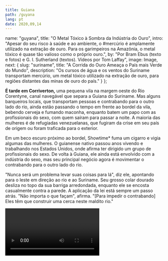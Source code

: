 ---
title: Guiana
path: /guyana
lang: pt
date: 2020,09,14
---


  name: "guyana",
  title: "O Metal Tóxico à Sombra da Indústria do Ouro",
  intro: "Apesar do seu risco à saúde e ao ambiente, o #mercúrio é amplamente utilizado na extração de ouro. Para os garimpeiros na Amazônia, o metal tóxico é quase tão valioso como o próprio ouro.",
  by: "Por Bram Ebus (texto e fotos) e G. I. Sutherland (textos). Vídeos por Tom Laffay",
  image: Image,
  next: {
    slug: "suriname",
    title: "A Corrida do Ouro Ameaça o País mais Verde do Mundo",
    description: "Os cursos de água e os ventos do Suriname transportam mercúrio, um metal tóxico utilizado na extração de ouro, para regiões distantes das minas de ouro do país."
  }
};

**É tarde em Corriverton,** uma pequena vila na margem oeste do Rio Corentyne, canal navegável que separa a Guiana do Suriname. Mas alguns barqueiros locais, que transportam pessoas e contrabando para o outro lado do rio, ainda estão passando o tempo em frente ao bordel da vila, bebendo cerveja e fumando maconha, enquanto batem um papo com as profissionais do sexo, com quem saíram para passar a noite. A maioria das mulheres é de refugiadas venezuelanas, que fugiram da crise em seu país de origem ou foram traficada para o exterior.

Em um beco escuro próximo ao bordel, Showtime* fuma um cigarro e vigia algumas das mulheres. O guianense nativo passou anos vivendo e trabalhando nos Estados Unidos, onde afirma ter dirigido um grupo de profissionais do sexo. De volta à Guiana, ele ainda está envolvido com a indústria do sexo, mas seu principal negócio agora é movimentar o contrabando para o outro lado do rio.

"Nunca será um problema levar suas coisas para lá", diz ele, apontando para o leste em direção ao rio e ao Suriname. Seu grosso colar dourado desliza no topo da sua barriga arredondada, enquanto ele se encosta casualmente contra a parede. A aplicação da lei está sempre um passo atrás. "Não importa o que façam", afirma. "[Para impedir o contrabando] Eles têm que construir uma cerca neste maldito rio."

<Video url="https://youtube.com/embed/fqPOWU235qI" />

Duas mercadorias que são frequentemente adquiridas ilegalmente são o ouro e o mercúrio e, na região do Escudo das Guianas, um não anda sem o outro. O ouro é o principal produto de exportação da Guiana, graças em grande parte ao mercúrio, o metal tóxico usado no processo de mineração. Em 2015, a Guiana produziu 19,1 toneladas de ouro, de acordo com registros oficiais, o que exigiu um valor estimado de [29 toneladas de mercúrio](https://www.iucn.nl/-files/groene_economie/regional_mercury_report_guyana.pdf). Ambos os números são provavelmente muito maiores agora, pois a produção de ouro aumentou desde 2015 e uma quantidade significativa de ouro da Guiana é traficada para o exterior.

Todo esse mercúrio tem sérios impactos sobre a saúde humana e o meio ambiente, mas os esforços tomados até agora para reduzir seu uso na indústria do ouro apenas empurraram as cadeias de fornecimento para a clandestinidade, deixando muitos mineradores expostos tanto às terríveis consequências à saúde, por causa da substância tóxica, quanto aos riscos legais de participar do mercado negro.

---

<Sidenote side="left">
	<MapGeorgetown />
</Sidenote>

A Guiana e o Suriname têm muitas coisas em comum, os mesmos ecossistemas da Amazônia, o acesso ao Oceano Atlântico Norte e o passado colonial. Ambos os países foram por séculos ocupações britânicas e holandesas, tornando-se independentes apenas no século 20.

<iframe src="https://datawrapper.dwcdn.net/dColo/1/"></iframe>

A Guiana é uma nação especialmente afetada pela pobreza. Infestada pela corrupção e pelo subdesenvolvimento, dano colateral da sua longa história colonial. A renda bruta per capita é de apenas US$ 4.760 por ano. Quase um terço da população total de 780.000 habitantes do país vive na capital, na cidade de Georgetown, onde milhares de famílias vivem em edifícios que necessitam urgentemente de reparos. Casas de madeira dilapidadas e ferro-velho urbano não são uma visão incomum.

<Video url="https://youtube.com/embed/GtkqArJG52Y" />

Ainda assim, os economistas estão optimistas quanto ao futuro do país. A Guiana está prestes a se tornar um dos países mais ricos da América Latina. Grandes depósitos de petróleo offshore  foram encontrados em 2015 e vão gerar cerca de 1,2 milhão de barris por dia muito em breve

Enquanto o petróleo é o assunto na cidade de Georgetown, os 20.000 garimpeiros do país não se sentem representados por seus políticos.

Em 2013, a Guiana assinou a Convenção de Minamata, um tratado global projetado para reduzir as emissões de mercúrio para proteger a saúde humana e o meio ambiente. Com o nome da cidade do Japão, onde os moradores foram envenenados por mercúrio liberado por uma fábrica local, a convenção pede a proibição do seu uso na mineração. A Guiana ratificou a convenção em 2014 e se comprometeu a reduzir o uso de mercúrio em até 75% dos níveis padrões até 2027.

> "Temos de conseguir essa prata para pegar ouro", diz um garimpeiro experiente no interior da Guiana.

Newell Dennison, comissário da Guyana Geology and Mines Commission (GGMC), diz que os primeiros passos foram dados: "Já estamos no campo, saindo para as áreas aglomeradas", onde a GGMC discute técnicas alternativas de mineração com os próprios garimpeiros. Aproximadamente 980 mineiros já receberam demonstrações, mas sua decisão de continuar ou não com o mercúrio depende agora da sua eficácia. “Muito do que está acontecendo é determinado pelo que os amigos fazem e o que outros mineiros fazem”, acrescenta Dennison. “Reconhecemos que não se trata apenas da GGMC sair e fazer coisas... trata-se também de uma mudança cultural”.

No interior da selva da Guiana, a iminente proibição do mercúrio é recebida com descontentamento pelas comunidades de mineiros artesanais e de pequena escala, que temem por seus meios de subsistência, pois sua produção de ouro depende da disponibilidade de mercúrio - também conhecido como prata-viva ou, para muitos garimpeiros, apenas como "prata".

<Gallery>

![A iminente proibição do mercúrio é recebida com descontentamento pelas comunidades de mineiros artesanais](../../images/guyana/slider1-1.jpg)

![Alt](../../images/guyana/slider1-2.jpg)

![Alt](../../images/guyana/slider1-3.jpg)

![Alt](../../images/guyana/slider1-4.jpg)

![Alt](../../images/guyana/slider1-6.jpg)

![Alt](../../images/guyana/slider1-7.jpg)

![Alt](../../images/guyana/slider1-8.jpg)

![Alt](../../images/guyana/slider1-9.jpg)

![Alt](../../images/guyana/slider1-10.jpg)

</Gallery>

Na corrida para a eleição presidencial em março deste ano, ganha pelo candidato da oposição Irfaan Ali após uma longa e desastrosa contagem de votos, a Guyana  Gold and Diamond Miners Association (GGDMA) e o National Mining Syndicate (NMS)  publicaram uma [lista com demandas](https://ggdma.com/pressnews/a-manifesto-for-mining/) para políticos que buscam o apoio político das organizações. A primeira diz que, antes de acabar gradualmente com o uso do mercúrio, o governo deve fornecer aos garimpeiros tecnologias alternativas acessíveis, juntamente com a assistência financeira e técnica necessárias para utilizá-las.

Sem uma assistência maior, pouco mudará quando a proibição entrar em vigor, de acordo com os garimpeiros. O mercúrio ainda estará disponível no mercado negro - por um preço ainda maior.

"Se for clandestino, o mercúrio fica mais caro, muito mais caro, porque é ilegal", diz Kennard Williams*, um operador de minas. Os comerciantes de mercúrio encarregados em fornecê-lo ficarão ricos, diz ele, enquanto os garimpeiros fazem "todo o trabalho duro".

Gabriel Lall, ex-presidente do Guyana Gold Board, agência estatal que administra o mercado de ouro, concorda que a proibição do mercúrio provavelmente "facilitará a proliferação de empresas criminosas".

> "Nossas fronteiras são extensas e porosas, nossos oficiais - com o devido respeito aos poucos que são limpos - são conhecidos por fazer vista grossa por um preço", diz ele.

Existe uma corrupção extensa na Guiana, alerta Lall, e há agentes da polícia que frequentemente fecham os olhos para o comércio ilícito em troca de propinas. "Nossas fronteiras são extensas e porosas, nossos oficiais - com o devido respeito aos poucos que são limpos - são conhecidos por fazer vista grossa por um preço", diz ele. "Se, em qualquer elo da cadeia de supervisão, você tiver fraquezas, então é melhor talvez não ter uma cadeia". A polícia não respondeu a um pedido de comentários.

---

A Guiana é o único país da região do Escudo das Guianas que ainda importa mercúrio de forma legal. Entre 2008 e 2013, as importações anuais ficaram em torno de aproximadamente 70.000 quilogramas. Mas depois que a Guiana assinou a Convenção de Minamata, sinalizando seu apoio a uma redução (e futura proibição) do uso do mercúrio, as importações desmoronaram, com uma média um pouco acima de 20.000 kg nos anos seguintes. A maior parte do mercúrio proveniente principalmente da Rússia, do Reino Unido, da Índia, dos Estados Unidos e da Turquia entrou na Guiana pelo porto de Georgetown.

<iframe title="Importação de Mercúrio pela Guiana (2008-2018)&amp;nbsp;" aria-label="Column Chart" src="//datawrapper.dwcdn.net/Zx0Mn/1/" scrolling="no" frameborder="0" style="border: none;" width="600" height="400"></iframe>

Há enormes lucros obtidos pelo comércio do mercúrio. Na Guiana, o valor no varejo do mercúrio pode chegar a 10 vezes o valor de importação. Em média, o mercúrio é importado por US$ 17,40/kg. Os atacadistas o vendem a US$ 126, mas nas regiões de mineração, o azougue chega ao balcão entre US$ 159 e US$ 234.

Embora a proibição ainda não esteja em vigor, falar sobre mercúrio já é um tabu para os importadores licenciados. Nenhum deles concordou em gravar entrevista, mas um ex-importador, que armazenou mercúrio suficiente para continuar vendendo no mercado nacional, sugere que estão sendo pagas propinas para obter as licenças, que são gerenciadas pelo Pesticide and Toxic Chemicals Control Board da Guiana. "Veja, você começa a entrar em uma política mais profunda", diz ele sorrindo, enquanto aperta as mãos na frente do balcão da sua loja em Georgetown. (A instituição não comentou as alegações de propina, mas diz que “não possui informações para fundamentar o suposto tráfico de mercúrio na Guiana.”)

Ele responde a cada pergunta com cuidado, ponderando silenciosamente cada resposta, antes de falar. Mas, quando perguntado se todas as importações ainda são legais, ele reage rapidamente: "Jesus Cristo, você sabe que nem sequer tocou na ponta do iceberg", ri o empresário de Georgetown. “As pessoas estão contrabandeando isso nesse momento para este país".

O comerciante de Georgetown, três especialistas e fontes adicionais do setor afirmam que - além das importações legais - os comerciantes chineses estão direcionando mercúrio ilícito para o porto de Georgetown.

<Video url="https://youtube.com/embed/lJuft01OY1E" />

Os importadores chineses têm muita influência no governo da Guiana, de acordo com uma fonte guianense que trabalha para o Estado. "Esses caras têm acesso", diz ele. "Esses caras se sentem confortáveis torcendo o braço para pedir favores pelos quais pagam muito, muito bem."

> A facilidade com que o mercúrio avança em todas as direções da Guiana, tornou o país uma porta de entrada para canalizar aos países vizinhos

Uma vez dentro da Guiana, não há restrições ao comércio ou ao movimento do mercúrio por todo o país. A facilidade com que o mercúrio avança em todas as direções da Guiana, tornou o país uma porta de entrada para canalizar aos países vizinhos, de acordo com o ex-ministro do meio ambiente da Guiana, Raphael Trotman. “Tenho certeza do tráfico transfronteiriço”, escreveu via WhatsApp. “A maior parte das informações que recebi fala do Suriname, mas não posso descartar as outras.”

---

No centro de Georgetown, pequenas kombis pegam passageiros e os levam para todos os cantos do país. Os veículos, pintados com cores e desenhos chamativos, ziguezagueam agressivamente pelo tráfego da cidade, buzinando à menor provocação. Muitas das vans são destinadas aos postos remotos na selva.

Um motorista, com destino a Lethem, uma cidade na fronteira com o Brasil, se oferece para transportar mercúrio para lá - por um valor. “Todos precisam ser pagos”, diz ele, em frente ao escritório da sua empresa. "Porque, lembre-se, é uma chance que você agarra. Se vamos contrabandear, vai sair caro.” Os motoristas cobram até US$ 500 adicionais para levar um frasco de mercúrio, que contém 34,5 kg de azougue, para o outro lado do rio em Lethem. Eles usam travessias informais, para evitar a Polícia Federal brasileira. Uma vez em segurança no Brasil, os motoristas de táxi carregam o mercúrio para o mercado local na cidade de Boa Vista. Às vezes, os carros particulares levam algumas horas a mais ao norte, para a Venezuela.

> "Porque, lembre-se, é uma chance que você agarra. Se vamos contrabandear, vai sair caro.”

As vans também abastecem cidades mineradoras do interior da Guiana. Um fluxo constante de vans, empilhadas com pequenos equipamentos de mineração e suprimentos de alimento e lotadas de passageiros disputando o lugar na janela, fazem a viagem de oito horas até Mahdia.

O enclave de mineração só foi declarado município em 2018. A maioria dos edifícios no pequeno centro da vila é feita de madeira. Existem algumas boates e uma loja de ouro em quase todas as ruas. A exuberante floresta ao redor da vila é marcada por riachos secos e enormes buracos ocres, como se um meteorito tivesse se fragmentado logo acima da cidade e deixado crateras por toda a área circundante.

<Video url="https://youtube.com/embed/ExEVqQRdPqk" />

Em um desses buracos da selva, um jovem segura firme uma mangueira de água, enquanto irrompe do bico a água sob alta pressão. Ele é chamado de "jetman" (“homem jato”). Ele lava a lama que contém ouro em poças lamacentas, onde um “pitman” ("homem da poça”) trabalha coberto de água até o peito, removendo pedras e outros pedaços grandes de lixo. A partir daí, o "marrackman" usa uma bomba de sucção para canalizar a lama das poças para dentro da caixa de comporta, mais uma engenhoca que separa pelo peso as peças grosseiras de ouro de outras partículas em suspensão.

Embaixo de uma estrutura feita com gravetos de madeira e uma folha de plástico, senta-se o supervisor da operação, Kennard Williams*. Seu trabalho é capturar os minúsculos salpicos de ouro restantes na pasta lamacenta. "O ouro é como pó. É tão fino que, sem a prata, você não consegue apanhá-lo", diz ele, espalhando o líquido prateado sobre uma fina placa de amálgama.


<Gallery>

![Alt](../../images/guyana/slider-2-1.jpg) *A maioria dos garimpeiros de Mahdia e dos arredores não está nessa atividade pelas riquezas; eles são mineros de subsistência.*

![Alt](../../images/guyana/slider-2-2.jpg)

![Alt](../../images/guyana/slider-2-3.jpg)

![Alt](../../images/guyana/slider-2-4.jpg)

![Alt](../../images/guyana/slider-2-5.jpg)

</Gallery>


Um gerador entra em ação e um fluxo lamacento de água corre sobre a placa. Água e lodo passam por ele, enquanto o amálgama fica preso em cima. Ocasionalmente, Williams derrama mais mercúrio sobre o prato, às vezes passando mais de 0,9 quilogramas por dia. Todo o processo leva em média alguns dias e várias placas de amálgama são usadas.

<Video url="https://youtube.com/embed/dOcQdbrynXo" />

A maioria dos garimpeiros de Mahdia e dos arredores não está nessa atividade pelas riquezas; eles são mineros de subsistência. Mesmo após longos dias de trabalho árduo, os garimpeiros mal conseguem sustentar suas famílias. Dexton Grant, um minerador experiente, que recentemente começou a trabalhar para Williams, carrega pesadas pranchas de madeira nos ombros, enquanto caminha entre as lagunas contaminadas na mina. Existem poucas oportunidades de emprego em Mahdia, além do setor de mineração, de acordo com Grant. Ele é grato pela oportunidade de colocar comida na mesa da sua família.

A falta de oportunidades educacionais e de investimentos estatais na região condenou gerações de aldeães a uma vida nos poços lamacentos. Grant espera que seus filhos tenham a oportunidade de dedicar suas vidas a alguma outra coisa: "Estou nas minas para conseguir esse ouro", diz ele, e "para deixá-los ir para a escola".

<Video url="https://youtube.com/embed/4SJe-illSZw" />

Mineradores de pequena escala são geralmente pagos com base em sua produção; quanto menos ouro conseguem extrair, menor o valor pago. Se o mercúrio não puder mais ser usado, Grant diz que será sua saída do setor. "Não serve para nenhum propósito sem o mercúrio, porque ele captura muito mais ouro", diz ele. Ele está mais preocupado com o seu bem-estar econômico do que com a sua saúde.

Não há um nível seguro de exposição ao mercúrio, de acordo com especialistas, mas Grant afirma que o mercúrio não afetou seu corpo. É uma crença compartilhada por muitos mineiros na Guiana.

<Video url="https://youtube.com/embed/noKstuzu1FQ" />

Harry Casey*, um morador de Mahdia que dirige um projeto de mineração nas proximidades, não entende por que as pessoas o alertam sobre o uso de mercúrio. "Isso ainda me deixa perplexo, por que o mercúrio é tão perigoso?", ele pergunta em voz alta, dirigindo seu Toyota Hilux pela selva entre os garimpos. Ele sorri ao se lembrar que brincava com mercúrio quando criança, nas visitas do seu pai à mina. Seu pai usou "baldes de mercúrio" como garimpeiro e ainda está vivo hoje. "Meu pai tem 84 anos", diz ele. "Ele fez 17 filhos com a minha mãe."

Equívocos sobre os riscos à saúde da mineração com mercúrio são um problema sério na Guiana. Mas os próprios garimpeiros não são o grupo mais afetado pela contaminação por mercúrio. Na forma líquida, como os mineradores o utilizam, o mercúrio representa menos risco para a saúde humana do que na forma gasosa. Os trabalhadores das lojas de ouro, que queimam o mercúrio do amálgama, estão mais expostos aos vapores tóxicos.

---

No meio de um dos povoados nos campos de ouro guianenses do interior, Leroy Persaud* ri nervosamente por trás da sua grande mesa em sua loja de ouro, uma estrutura de madeira de um andar, protegida por barras de metal sólidas. Em 2013, depois de quase dois anos comprando ouro das minase dos garimpeiros, queimando o mercúrio das esponjas de amálgama e derretendo ouro em pequenos lingotes, sua saúde começou a se deteriorar.

![O ouro amalgamado](../../images/fotos/DSC07015.jpg) *O ouro amalgamado*

"As coisas para mim começaram a sair do controle", explica Persaud. Mais tarde, naquele ano, começou a acordar com dores de cabeça, a ter diarreia e vômito e foi perdendo a visão. Ele também ficou temperamental. "Acabei batendo na minha namorada", diz ele. "Eu nunca costumava fazer isso." Em 2013, Persaud foi à clínica local em seu povoado, onde testou negativo para malária e dengue. Seus sintomas continuaram a piorar e, após um incidente particularmente traumático, no qual Persaud começou a tremer incontrolavelmente e quase perdeu completamente a visão, seus médicos locais o enviaram para a capital. "Pensei que fosse morrer", recorda.

Nos Laboratórios Eureka, em Georgetown, a única instalação então equipada para testar o envenenamento por mercúrio, seus exames de sangue mostraram que seus níveis de mercúrio eram de 160 nanogramas por mililitro (ng/mL), ao menos 10 vezes acima dos níveis normais. Os médicos o aconselharam a deixar seu trabalho e a região de mineração, mas não existia tratamento disponível na Guiana.

> "O médico no Brasil [me disse]: 'Deixe o trabalho, se quiser viver'", diz Persaud. “Mas esse é o único trabalho que sei fazer para sobreviver e [sustentar] minha família.

Os médicos o aconselharam a deixar seu trabalho e a região de mineração, mas não existia tratamento disponível na Guiana.

Uma ex-namorada exortou-o a ir a um hospital em Manaus, Brasil, mas, segundo Persaud, o tratamento era caro e ele não tinha dinheiro.. Para aumentar os 2,5 milhões de GYD necessários para a viagem e o tratamento, ele voltou a trabalhar em sua loja de ouro. Quando finalmente chegou ao hospital de Santa Júlia, em Manaus, os médicos não entendiam como ele ainda estava vivo: os testes mais recentes revelaram que os níveis de mercúrio no seu sangue tinham subido para 320 ng/mL. "O médico no Brasil [me disse]: 'Deixe o trabalho, se quiser viver'", diz Persaud. “Mas esse é o único trabalho que sei fazer para sobreviver e [sustentar] minha família. Mas voltei preparado.”

![Em uma loja de ouro, o mercúrio é queimado antes de derreter o ouro em pequenos lingotes.](../../images/fotos/DSC07030.jpg) *Em uma loja de ouro, o mercúrio é queimado antes de derreter o ouro em pequenos lingotes.*

Persaud continua a queimar o amálgama tóxico que os garimpeiros lhe vendem. Mas agora faz isso totalmente equipado, com uma máscara e um exaustor. Persaud argumenta que sua atividade é "90% segura.” O tratamento trazido do Brasil, combinado com uma dieta saudável e rica em vitaminas e uma rotina de exercícios para transpirar mercúrio pelos poros, o ajudaram a recuperar seus níveis de 10ng/mL. "Você realmente não vê isso, mas sente o cheiro", Persaud ri. "O cheiro que eu costumava ter não existe mais."

---

Hoje, sete anos depois de Persaud fazer a jornada para a capital, os mineradores que desejam fazer o teste de mercúrio na Guiana ainda precisam ir aos Laboratórios Eureka em Thomas Street, em Georgetown. Lá dentro, a Dra. Rhonda Archer examina pacientes na cama do hospital em seu consultório, separados da sua mesa por uma cortina azul clara.

![Mineiros que queimam o mercúrio em uma mina de ouro](../../images/fotos/DSC07416.jpg) *Mineiros que queimam o mercúrio em uma mina de ouro.*

Archer é especialista em envenenamento por mercúrio. Ela analisa uma longa lista dos seus potenciais efeitos à saúde: doenças respiratórias, problemas neurológicos, danos ao fígado, aos rins e ao sistema imunológico, para citar alguns. Mas ela não conseguiu fazer muito por seus pacientes na Guiana, até que o tratamento se tornasse disponível em 2018. Naquele ano, quatro funcionários da Guyana Geology and Mines Commission morreram durante um período de seis meses em um laboratório administrado pelo Guiana Gold Board, onde o mercúrio era queimado do ouro bruto. Os funcionários culparam os vapores de mercúrio. O laboratório foi posteriormente fechado e, desde então, o tratamento com mercúrio se tornou disponível, importado principalmente dos EUA.

Antes disso, apenas 5 a 10 pessoas por ano vinham ver Archer em Georgetown para fazer um teste de mercúrio; a maioria das pessoas não se preocupava com isso, por saber que a ajuda médica não estava disponível.

> Desde 2018, o número de mineradores que procuraram atendimento médico com ela dobrou, mas são apenas 10 a 20 pessoas por ano.

Enquanto isso, há até 20.000 garimpeiros de pequena escala na Guiana, e a grande maioria trabalha com mercúrio diariamente. Archer teme que poucos garimpeiros estejam procurando ajuda para tratar envenenamento por mercúrio, mesmo agora que o tratamento está disponível na capital.

"O teste de mercúrio é meio caro, em comparação com o salário de uma pessoa neste país", diz Archer. "Isso parece ser um impedimento." Exames de sangue para analisar o envenenamento por mercúrio e a bateria de outros exames necessários para determinar o tamanho do dano causado em todo o corpo podem custar mais de 40.000 GYD (o equivalente a quase US$ 200), ou mais da metade do salário mensal de muitos mineradores de pequena escala. O tratamento subsequente custa, em média, 25.000 GYD adicionais.

---

A oração matinal estala pelos alto-falantes da mesquita local em Corriverton às 5 horas da manhã. Ainda está escuro, exceto por alguns postes de luz tremeluzentes. De repente, o som da mesquita para, quando um apagão envolve a vila. Com a primeira luz do sol sobre o rio Corentyne, um sonolento contrabandista surge na frente de uma casa e passa pela entrada dos fundos de um pátio para abrir os portões de metal que levam ao rio. É hora de ir.

<Video url="https://youtube.com/embed/eOLHxmi8WV4" />

O motor de um barco veloz ganha vida ao lado do cais próximo. A uma curta distância, um indiano entra na água até a cintura e se lava para a oração matinal; ele não presta atenção ao que acontece ao seu lado. O contrabando geralmente é movimentado à noite, transportado pelo rio para o Suriname em travessias informais, conhecidas como “a rota inversa”. Isto é, se a mudança das marés do mar próximo permitir uma passagem segura pelo rio Corentyne. Ontem à noite a maré estava muito baixa, mas o capitão não está preocupado. “[O contrabando] nunca é apreendido quando o barco está na água”, diz ele, afastando-se da margem do rio em direção ao Suriname.

"Muitas pessoas ganham dinheiro com a rota inversa", acrescenta. O mercúrio, que é armazenado em frascos de metal pesado, cada um custando até US$ 8.000, é transportado pelo rio para o Suriname em vários pontos ao longo da costa. Os contrabandistas às vezes colocam seis ou sete frascos em cada barco.

O tráfico de mercúrio também é um negócio estável, se não lucrativo, para os capitães, que cobram dezenas de milhares de dólares guianenses por cada viagem ao Suriname, segundo Showtime. "É ilegal por lá, mas é legal por aqui, então você verá que a demanda é absurdamente alta", diz Showtime, insistindo nas cervejas e no rum da noite anterior em Corriverton. Pequenas quantidades são transportadas de cada vez e, se comparadas com o transporte de drogas como cocaína pela mesma rota, as consequências legais são muito menores. Mas ainda assim é um risco.

“Se você for pego pela polícia no Suriname, você vai para a cadeia”, diz o capitão, depois de desligar o motor barulhento no meio do rio Corentyne. Mas se tudo correr bem, acrescenta, “o cara que comprou vai estar do outro lado esperando com um táxi ou com o carro, seja lá o que for. Quando o deixamos, ele o recolhe.”

> As rotas de tráfico são tão fluidas quanto o próprio mercúrio. Elas mudam rapidamente, dependendo de onde a polícia concentra sua atenção e dos mecanismos de oferta e demanda

As rotas de tráfico são tão fluidas quanto o próprio mercúrio. Elas mudam rapidamente, dependendo de onde a polícia concentra sua atenção e dos mecanismos de oferta e demanda em constante mudança, que ditam o mercado negro de minerais. Até recentemente, este local exato era uma rota inversa ativa do tráfico de mercúrio. Um novo posto de controle no lado surinamês do rio desviou o fluxo de mercúrio. Agora os frascos são levados rio acima, onde as margens do rio estão cobertas por uma densa floresta.

"Ele ainda está indo para o Suriname", diz ele, mas agora é levado para "onde não existem olhos".

*\*Alguns nomes foram mudados para proteger as identidades dos entrevistados.*
